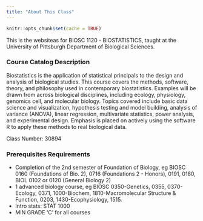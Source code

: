 ```yaml
---
title: "About This Class"
---
```




```r
knitr::opts_chunk$set(cache = TRUE)
```

This is the websiteas for BIOSC 1120 - BIOSTATISTICS, taught at the University of Pittsburgh Department of Biological Sciences.

### Course Catalog Description
Biostatistics is the application of statistical principals to the design and analysis of biological studies.  This course covers the methods, software, theory, and philosophy used in contemporary biostatistics.  Examples will be drawn from across biological disciplines, including ecology, physiology, genomics cell, and molecular biology.  Topics covered include basic data science and visualization, hypothesis testing and model building, analysis of variance (ANOVA), linear regression, multivariate statistics, power analysis, and experimental design.  Emphasis is placed on actively using the software R to apply these methods to real biological data.

Class Number: 30894

### Prerequisites Requirements

* Completion of the 2nd semester of Foundation of Biology, eg BIOSC 0160 (Foundations of Bio. 2), 0716 (Foundations 2 - Honors), 0191, 0180, BIOL 0102 or 0120 (General Biology 2)
* 1 advanced biology course, eg BIOSC 0350-Genetics, 0355, 0370-Ecology, 0371, 1000-Biochem, 1810-Macromolecular Structure & Function, 0203, 1430-Ecophysiology, 1515.
* Intro stats: STAT 1000
* MIN GRADE 'C' for all courses